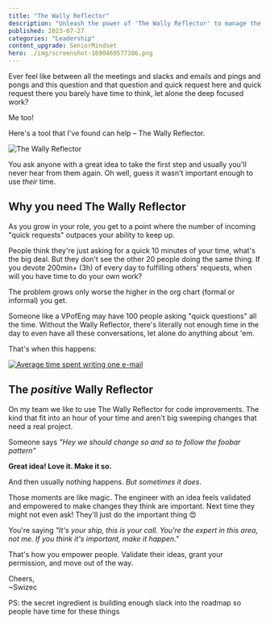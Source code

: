 ```yaml
---
title: "The Wally Reflector"
description: "Unleash the power of 'The Wally Reflector' to manage the influx of 'quick requests' and empower your team."
published: 2023-07-27
categories: "Leadership"
content_upgrade: SeniorMindset
hero: ./img/screenshot-1690469577386.png
---
```


Ever feel like between all the meetings and slacks and emails and pings and pongs and this question and that question and quick request here and quick request there you barely have time to think, let alone the deep focused work?

Me too!

Here's a tool that I've found can help – The Wally Reflector.

![The Wally Reflector](./img/The-Wally-Reflectorf8f3fh.jpeg)

You ask anyone with a great idea to take the first step and usually you'll never hear from them again. Oh well, guess it wasn't important enough to use _their_ time.

## Why you need The Wally Reflector

As you grow in your role, you get to a point where the number of incoming "quick requests" outpaces your ability to keep up.

People think they're just asking for a quick 10 minutes of your time, what's the big deal. But they don't see the other 20 people doing the same thing. If you devote 200min+ (3h) of every day to fulfilling others' requests, when will you have time to do your own work?

The problem grows only worse the higher in the org chart (formal or informal) you get.

Someone like a VPofEng may have 100 people asking "quick questions" all the time. Without the Wally Reflector, there's literally not enough time in the day to even have all these conversations, let alone do anything about 'em.

That's when this happens:

[![Average time spent writing one e-mail](./img/Average-time-spent-writing-one-e-maili1021g.gif)](https://phdcomics.com/comics/archive.php?comicid=1047)

## The _positive_ Wally Reflector

On my team we like to use The Wally Reflector for code improvements. The kind that fit into an hour of your time and aren't big sweeping changes that need a real project.

Someone says _"Hey we should change so and so to follow the foobar pattern"_

**Great idea! Love it. Make it so.**

And then usually nothing happens. _But sometimes it does_.

Those moments are like magic. The engineer with an idea feels validated and empowered to make changes they think are important. Next time they might not even ask! They'll just do the important thing 😍

You're saying _"It's your ship, this is your call. You're the expert in this area, not me. If you think it's important, make it happen."_

That's how you empower people. Validate their ideas, grant your permission, and move out of the way.

Cheers,<br/>
~Swizec

PS: the secret ingredient is building enough slack into the roadmap so people have time for these things
